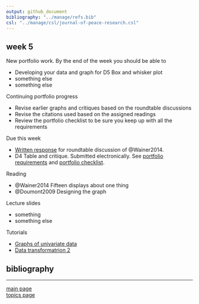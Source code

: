 ```yaml
---
output: github_document
bibliography: "../manage/refs.bib" 
csl: "../manage/csl/journal-of-peace-research.csl"
---
```


## week 5


New portfolio work. By the end of the week you should be able to

- Developing your data and graph for D5 Box and whisker plot 
- something else
- something else 

Continuing portfolio progress

- Revise earlier graphs and critiques based on the roundtable discussions 
- Revise the citations used based on the assigned readings 
- Review the portfolio checklist to be sure you keep up with all the requirements 




Due this week 

- [Written response](read-01_reading-response-form.pdf) for roundtable discussion of @Wainer2014. 
- D4 Table and critique. Submitted electronically. See [portfolio requirements](folio-01_portfolio-requirements.md) and [portfolio checklist](folio-02_portfolio-checklist.pdf). 



Reading

- @Wainer2014 Fifteen displays about one thing 
- @Doumont2009 Designing the graph



Lecture slides

- something  
- something else 





Tutorials
 
- [Graphs of univariate data](tut-1501_univariate_graphs.md) 
- [Data transformatrion 2](tut-2201_data-transform-2.md)  


## bibliography 

<div id="refs"></div>
  
---

[main page](../README.md)<br>
[topics page](../README-by-topic.md)
